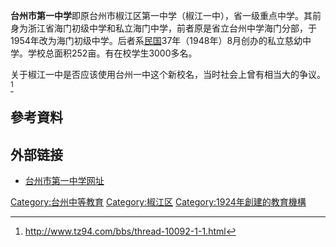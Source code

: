 {{Not|台州初级中学|台州中学}}
'''台州市第一中学'''即原台州市椒江区第一中学（椒江一中），省一级重点中学。其前身为浙江省海门初级中学和私立海门中学，前者原是省立台州中学海门分部，于1954年改为海门初级中学。后者系[[中华民国|民国]]37年（1948年）8月创办的私立慈幼中学。学校总面积252亩。有在校学生3000多名。

{{Infobox School
| name        = 台州市第一中学
| other_name  = Taizhou No.1 High School
| image       = 
| motto       = 乐观、善学、修身、求真
| established = {{flagicon|Republic of China}}中华民国十三年（1924年）
| type        = 高中
| religion    = 
| affiliation = 
| district    = 
| grades      = 
| president   = 
| principal   = 邱小方
| dean        = 
| college     = 
| house       = 
| sc          =
| cs          =
| faculty     = 
| staff       = 
| students    = 
| athletics   = 
| conference  = 
| colors      = 
| mascot      = 
| magazine    = 
| free_label  = 
| free_text   = 
| free_label2 = 
| free_text2  = 
| free_label3 = 
| free_text3  = 
| address     = [[File:Flag_of_the_People's_Republic_of_China.svg|25px]] 浙江省台州市椒江区椒金路9号
| tel         = 
| fax         = 
| mail        = 
| website     = http://www.tz1hs.com/
}}

关于椒江一中是否应该使用台州一中这个新校名，当时社会上曾有相当大的争议。<ref>{{zh-cn}}http://www.tz94.com/bbs/thread-10092-1-1.html{{dead link|date=2017年12月 |bot=InternetArchiveBot |fix-attempted=yes }}</ref>

==參考資料==
<div class="references-small">
<references />
</div>

== 外部链接 ==
*{{zh-cn}}[http://www.tz1hs.com/ 台州市第一中学网址] {{Wayback|url=http://www.tz1hs.com/ |date=20171215104836 }}

{{浙江教育小作品}}

[[Category:台州中等教育|Category:台州中等教育]]
[[Category:椒江区|Category:椒江区]]
[[Category:1924年創建的教育機構|Category:1924年創建的教育機構]]